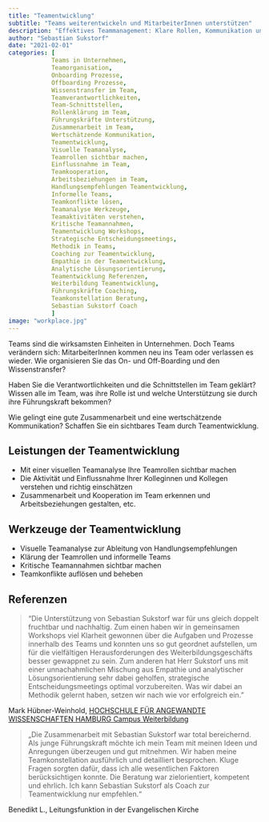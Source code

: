 ```yaml
---
title: "Teamentwicklung"
subtitle: "Teams weiterentwickeln und MitarbeiterInnen unterstützen"
description: "Effektives Teammanagement: Klare Rollen, Kommunikation und Teamentwicklung für erfolgreiche Zusammenarbeit."
author: "Sebastian Sukstorf"
date: "2021-02-01"
categories: [
            Teams in Unternehmen,
            Teamorganisation,
            Onboarding Prozesse,
            Offboarding Prozesse,
            Wissenstransfer im Team,
            Teamverantwortlichkeiten,
            Team-Schnittstellen,
            Rollenklärung im Team,
            Führungskräfte Unterstützung,
            Zusammenarbeit im Team,
            Wertschätzende Kommunikation,
            Teamentwicklung,
            Visuelle Teamanalyse,
            Teamrollen sichtbar machen,
            Einflussnahme im Team,
            Teamkooperation,
            Arbeitsbeziehungen im Team,
            Handlungsempfehlungen Teamentwicklung,
            Informelle Teams,
            Teamkonflikte lösen,
            Teamanalyse Werkzeuge,
            Teamaktivitäten verstehen,
            Kritische Teamannahmen,
            Teamentwicklung Workshops,
            Strategische Entscheidungsmeetings,
            Methodik in Teams,
            Coaching zur Teamentwicklung,
            Empathie in der Teamentwicklung,
            Analytische Lösungsorientierung,
            Teamentwicklung Referenzen,
            Weiterbildung Teamentwicklung,
            Führungskräfte Coaching,
            Teamkonstellation Beratung,
            Sebastian Sukstorf Coach
            ]
image: "workplace.jpg"
---
```


Teams sind die wirksamsten Einheiten in Unternehmen. Doch Teams verändern sich: MitarbeiterInnen kommen neu ins Team oder verlassen es wieder. Wie organisieren Sie das On- und Off-Boarding und den Wissenstransfer?

Haben Sie die Verantwortlichkeiten und die Schnittstellen im Team geklärt? Wissen alle im Team, was ihre Rolle ist und welche Unterstützung sie durch ihre Führungskraft bekommen? 

Wie gelingt eine gute Zusammenarbeit und eine wertschätzende Kommunikation? Schaffen Sie ein sichtbares Team durch Teamentwicklung.

## Leistungen der Teamentwicklung

- Mit einer visuellen Teamanalyse Ihre Teamrollen sichtbar machen
- Die Aktivität und Einflussnahme Ihrer Kolleginnen und Kollegen verstehen und richtig einschätzen
- Zusammenarbeit und Kooperation im Team erkennen und Arbeitsbeziehungen gestalten, etc.

## Werkzeuge der Teamentwicklung

- Visuelle Teamanalyse zur Ableitung von Handlungsempfehlungen
- Klärung der Teamrollen und informelle Teams
- Kritische Teamannahmen sichtbar machen
- Teamkonflikte auflösen und beheben

## Referenzen

> "Die Unterstützung von Sebastian Sukstorf war für uns gleich doppelt fruchtbar und nachhaltig. Zum einen haben wir in gemeinsamen Workshops viel Klarheit gewonnen über die Aufgaben und Prozesse innerhalb des Teams und konnten uns so gut geordnet aufstellen, um für die vielfältigen Herausforderungen des Weiterbildungsgeschäfts besser gewappnet zu sein. 
> Zum anderen hat Herr Sukstorf uns mit einer unnachahmlichen Mischung aus Empathie und analytischer Lösungsorientierung sehr dabei geholfen, strategische Entscheidungsmeetings optimal vorzubereiten. Was wir dabei an Methodik gelernt haben, setzen wir nach wie vor erfolgreich ein."

Mark Hübner-Weinhold, [HOCHSCHULE FÜR ANGEWANDTE WISSENSCHAFTEN HAMBURG Campus Weiterbildung](https://www.haw-hamburg.de/weiterbildung/)

> „Die Zusammenarbeit mit Sebastian Sukstorf war total bereichernd. Als junge Führungskraft möchte ich mein Team mit meinen Ideen und Anregungen überzeugen und gut mitnehmen. Wir haben meine Teamkonstellation ausführlich und detailliert besprochen. Kluge Fragen sorgten dafür, dass ich alle wesentlichen Faktoren berücksichtigen konnte. Die Beratung war zielorientiert, kompetent und ehrlich. Ich kann Sebastian Sukstorf als Coach zur Teamentwicklung nur empfehlen.“ 

Benedikt L., Leitungsfunktion in der Evangelischen Kirche
